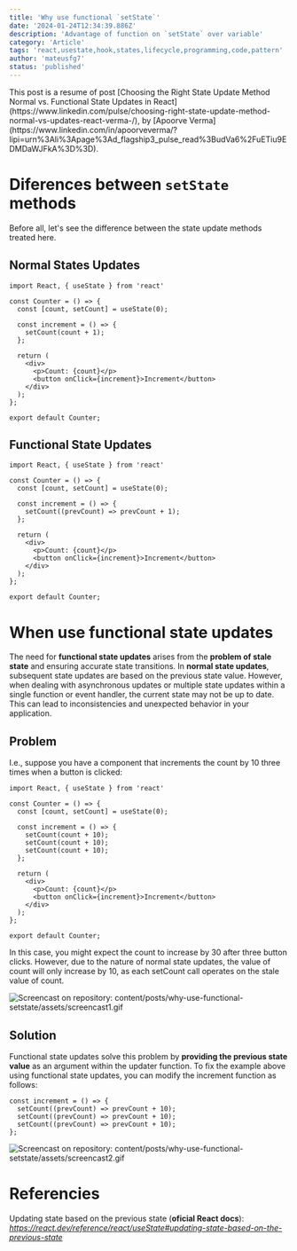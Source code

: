 ```yaml
---
title: 'Why use functional `setState`'
date: '2024-01-24T12:34:39.886Z'
description: 'Advantage of function on `setState` over variable'
category: 'Article'
tags: 'react,usestate,hook,states,lifecycle,programming,code,pattern'
author: 'mateusfg7'
status: 'published'
---
```


<Tip>
This post is a resume of post [Choosing the Right State Update Method Normal vs. Functional State Updates in React](https://www.linkedin.com/pulse/choosing-right-state-update-method-normal-vs-updates-react-verma-/), by [Apoorve Verma](https://www.linkedin.com/in/apoorveverma/?lipi=urn%3Ali%3Apage%3Ad_flagship3_pulse_read%3BudVa6%2FuETiu9EDMDaWJFkA%3D%3D).
</Tip>


# Diferences between `setState` methods

Before all, let's see the difference between the state update methods treated here.

## Normal States Updates

```tsx /count + 1/
import React, { useState } from 'react'

const Counter = () => {
  const [count, setCount] = useState(0);

  const increment = () => {
    setCount(count + 1);
  };

  return (
    <div>
      <p>Count: {count}</p>
      <button onClick={increment}>Increment</button>
    </div>
  );
};

export default Counter;
```

## Functional State Updates

```tsx /(prevCount) => prevCount + 1/
import React, { useState } from 'react'

const Counter = () => {
  const [count, setCount] = useState(0);

  const increment = () => {
    setCount((prevCount) => prevCount + 1);
  };

  return (
    <div>
      <p>Count: {count}</p>
      <button onClick={increment}>Increment</button>
    </div>
  );
};

export default Counter;
```

# When use functional state updates

The need for **functional state updates** arises from the **problem of stale state** and ensuring accurate state transitions. In **normal state updates**, subsequent state updates are based on the previous state value. However, when dealing with asynchronous updates or multiple state updates within a single function or event handler, the current state may not be up to date. This can lead to inconsistencies and unexpected behavior in your application.

## Problem

I.e., suppose you have a component that increments the count by 10 three times when a button is clicked:

```tsx {6-10}
import React, { useState } from 'react'

const Counter = () => {
  const [count, setCount] = useState(0);

  const increment = () => {
    setCount(count + 10);
    setCount(count + 10);
    setCount(count + 10);
  };

  return (
    <div>
      <p>Count: {count}</p>
      <button onClick={increment}>Increment</button>
    </div>
  );
};

export default Counter;
```

In this case, you might expect the count to increase by 30 after three button clicks. However, due to the nature of normal state updates, the value of count will only increase by 10, as each setCount call operates on the stale value of count.

![Screencast on repository: _content/posts/why-use-functional-setstate/assets/screencast1.gif_](assets/screencast1.gif)

## Solution

Functional state updates solve this problem by **providing the previous state value** as an argument within the updater function.
To fix the example above using functional state updates, you can modify the increment function as follows:

```tsx
const increment = () => {
  setCount((prevCount) => prevCount + 10);
  setCount((prevCount) => prevCount + 10);
  setCount((prevCount) => prevCount + 10);
};
```

![Screencast on repository: _content/posts/why-use-functional-setstate/assets/screencast2.gif_](assets/screencast2.gif)


# Referencies

Updating state based on the previous state (**oficial React docs**): _https://react.dev/reference/react/useState#updating-state-based-on-the-previous-state_
